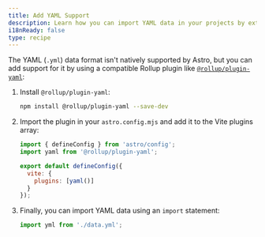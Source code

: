 ```yaml
---
title: Add YAML Support
description: Learn how you can import YAML data in your projects by extending file-type support in Astro.
i18nReady: false
type: recipe
---
```


The YAML (`.yml`) data format isn't natively supported by Astro, but you can add support for it by using a compatible Rollup plugin like [`@rollup/plugin-yaml`](https://www.npmjs.com/package/@rollup/plugin-yaml):

1. Install `@rollup/plugin-yaml`:

    ```bash
    npm install @rollup/plugin-yaml --save-dev
    ```

2. Import the plugin in your `astro.config.mjs` and add it to the Vite plugins array:

    ```js title="astro.config.mjs" ins={2,5-7}
    import { defineConfig } from 'astro/config';
    import yaml from '@rollup/plugin-yaml';

    export default defineConfig({
      vite: {
        plugins: [yaml()]
      }
    });
    ```


3. Finally, you can import YAML data using an `import` statement:

    ```js
    import yml from './data.yml';
    ```
